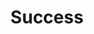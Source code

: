 ---
title: Success
description: Payload definition for the callback event `transcription.success`.
openapi-schema: CallbackTranscriptionSuccessPayload
---
